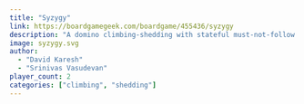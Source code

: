 ```yaml
---
title: "Syzygy"
link: https://boardgamegeek.com/boardgame/455436/syzygy
description: "A domino climbing-shedding with stateful must-not-follow."
image: syzygy.svg
author: 
  - "David Karesh"
  - "Srinivas Vasudevan"
player_count: 2
categories: ["climbing", "shedding"]
---
```

